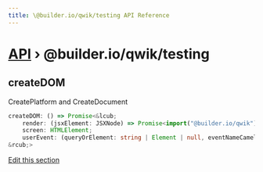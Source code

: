 ```yaml
---
title: \@builder.io/qwik/testing API Reference
---
```


<h1><a href="/api">API</a> &rsaquo; @builder.io/qwik/testing</h1>

<div class="api-detail-section">
<h2 id="createdom" title="variable - createDOM" data-kind="variable" data-kind-label="V"><a aria-hidden="true" tabindex="-1" href="#createdom"><span class="icon icon-link"></span></a>createDOM</h2>

CreatePlatform and CreateDocument

```typescript
createDOM: () => Promise<&lcub;
    render: (jsxElement: JSXNode) => Promise<import("@builder.io/qwik").RenderResult>;
    screen: HTMLElement;
    userEvent: (queryOrElement: string | Element | null, eventNameCamel: string, eventPayload?: any) => Promise<void>;
&rcub;>
```

<p class="api-edit"><a href="https://github.com/BuilderIO/qwik/tree/main/packages/qwik/src/testing/library.ts" target="_blanks">Edit this section</a></p>

</div>
